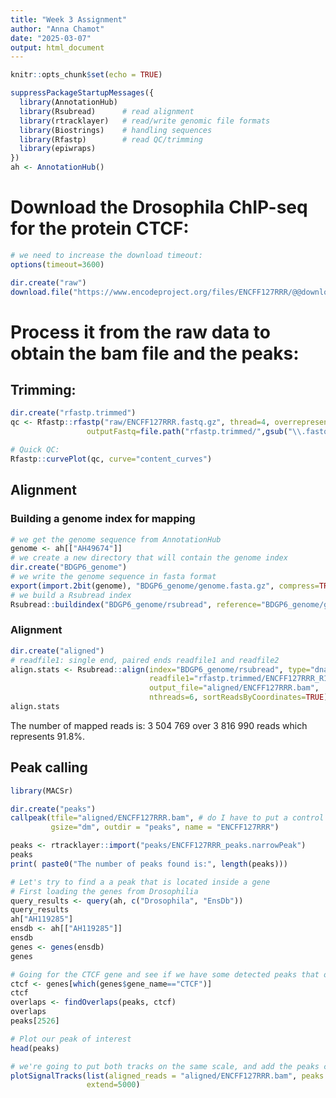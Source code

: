 ```yaml
---
title: "Week 3 Assignment"
author: "Anna Chamot"
date: "2025-03-07"
output: html_document
---
```


```r
knitr::opts_chunk$set(echo = TRUE)
```

```r
suppressPackageStartupMessages({
  library(AnnotationHub)
  library(Rsubread)      # read alignment
  library(rtracklayer)   # read/write genomic file formats
  library(Biostrings)    # handling sequences
  library(Rfastp)        # read QC/trimming
  library(epiwraps)
})
ah <- AnnotationHub()
```
# Download the Drosophila ChIP-seq for the protein CTCF:

```r
# we need to increase the download timeout:
options(timeout=3600)

dir.create("raw")
download.file("https://www.encodeproject.org/files/ENCFF127RRR/@@download/ENCFF127RRR.fastq.gz", "raw/ENCFF127RRR.fastq.gz", mode="wb")

```
# Process it from the raw data to obtain the bam file and the peaks:

## Trimming:

```r

dir.create("rfastp.trimmed")
qc <- Rfastp::rfastp("raw/ENCFF127RRR.fastq.gz", thread=4, overrepresentationAnalysis=TRUE,
                 outputFastq=file.path("rfastp.trimmed/",gsub("\\.fastq\\.gz$","",basename("raw/ENCFF127RRR.fastq.gz"))))

```

```r
# Quick QC:
Rfastp::curvePlot(qc, curve="content_curves")
```

## Alignment

### Building a genome index for mapping

```r
# we get the genome sequence from AnnotationHub
genome <- ah[["AH49674"]]
# we create a new directory that will contain the genome index
dir.create("BDGP6_genome")
# we write the genome sequence in fasta format
export(import.2bit(genome), "BDGP6_genome/genome.fasta.gz", compress=TRUE)
# we build a Rsubread index
Rsubread::buildindex("BDGP6_genome/rsubread", reference="BDGP6_genome/genome.fasta.gz")
```

### Alignment

```r
dir.create("aligned")
# readfile1: single end, paired ends readfile1 and readfile2 
align.stats <- Rsubread::align(index="BDGP6_genome/rsubread", type="dna",
                               readfile1="rfastp.trimmed/ENCFF127RRR_R1.fastq.gz",
                               output_file="aligned/ENCFF127RRR.bam",
                               nthreads=6, sortReadsByCoordinates=TRUE)
align.stats
```

The number of mapped reads is: 3 504 769 over 3 816 990 reads which represents 91.8%.

## Peak calling

```r
library(MACSr)

dir.create("peaks")
callpeak(tfile="aligned/ENCFF127RRR.bam", # do I have to put a control file?? cfile = "aligned/input.bam",
         gsize="dm", outdir = "peaks", name = "ENCFF127RRR")
```


```r
peaks <- rtracklayer::import("peaks/ENCFF127RRR_peaks.narrowPeak")
peaks
print( paste0("The number of peaks found is:", length(peaks)))
```


```r
# Let's try to find a a peak that is located inside a gene
# First loading the genes from Drosophilia
query_results <- query(ah, c("Drosophila", "EnsDb"))
query_results
ah["AH119285"]
ensdb <- ah[["AH119285"]]
ensdb
genes <- genes(ensdb)
genes
```

```r
# Going for the CTCF gene and see if we have some detected peaks that overlap with it
ctcf <- genes[which(genes$gene_name=="CTCF")]
ctcf
overlaps <- findOverlaps(peaks, ctcf)
overlaps
peaks[2526]
```
```r
# Plot our peak of interest
head(peaks)

# we're going to put both tracks on the same scale, and add the peaks coordinates:
plotSignalTracks(list(aligned_reads = "aligned/ENCFF127RRR.bam", peaks = peaks, CTCF = ctcf) , region=peaks[2526],
                 extend=5000)
```
